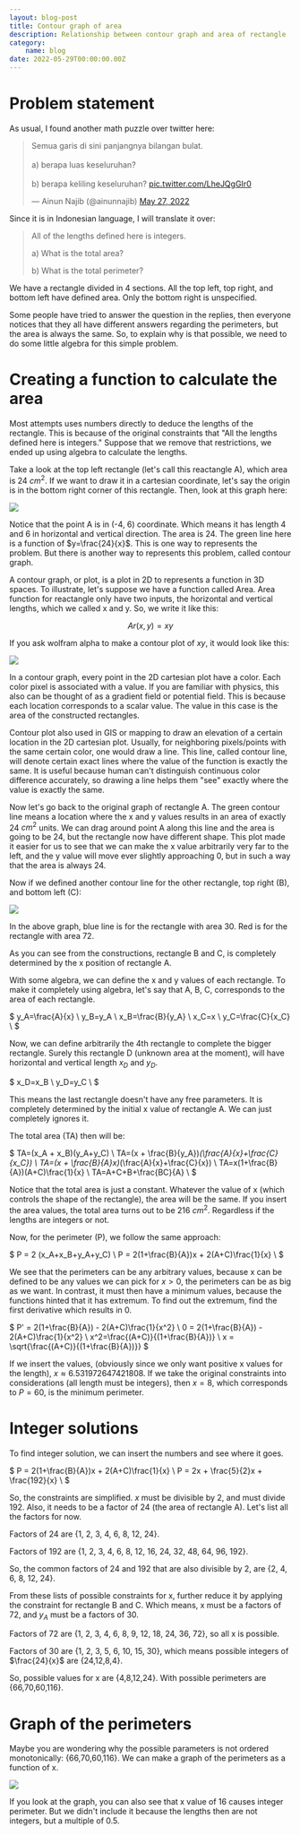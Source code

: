 ```yaml
---
layout: blog-post
title: Contour graph of area
description: Relationship between contour graph and area of rectangle
category:
    name: blog
date: 2022-05-29T00:00:00.00Z
---
```


# Problem statement

As usual, I found another math puzzle over twitter here:

<blockquote className="twitter-tweet">
    <p lang="in" dir="ltr">
        Semua garis di sini panjangnya bilangan bulat.
        <br/><br/>
        a) berapa luas keseluruhan?<br/><br/>
        b) berapa keliling keseluruhan? 
        <a href="https://t.co/LheJQgGIr0">pic.twitter.com/LheJQgGIr0</a>
    </p>
    &mdash; Ainun Najib (@ainunnajib) 
    <a href="https://twitter.com/ainunnajib/status/1530118002233921536?ref_src=twsrc%5Etfw">May 27, 2022</a>
</blockquote> 
<script async src="https://platform.twitter.com/widgets.js" charset="utf-8"></script>

Since it is in Indonesian language, I will translate it over:

> All of the lengths defined here is integers.
> 
> a) What is the total area?
> 
> b) What is the total perimeter?

We have a rectangle divided in 4 sections. All the top left, top right, and bottom left have defined area. Only the bottom right is unspecified.

Some people have tried to answer the question in the replies, then everyone notices that they all have different answers regarding the perimeters, but the area is always the same.
So, to explain why is that possible, we need to do some little algebra for this simple problem.

# Creating a function to calculate the area

Most attempts uses numbers directly to deduce the lengths of the rectangle. This is because of the original constraints that "All the lengths defined here is integers."
Suppose that we remove that restrictions, we ended up using algebra to calculate the lengths.

Take a look at the top left rectangle (let's call this reactangle A), which area is 24 $cm^2$. If we want to draw it in a cartesian coordinate, let's say the origin is in the bottom right corner of this rectangle.
Then, look at this graph here:

![](P1.png)

Notice that the point A is in (-4, 6) coordinate. Which means it has length 4 and 6 in horizontal and vertical direction. The area is 24. 
The green line here is a function of $y=\frac{24}{x}$. This is one way to represents the problem. But there is another way to represents this problem, called contour graph.

A contour graph, or plot, is a plot in 2D to represents a function in 3D spaces. To illustrate, let's suppose we have a function called Area.
Area function for reactangle only have two inputs, the horizontal and vertical lengths, which we called x and y. So, we write it like this:

$$
Ar(x,y) = xy
$$

If you ask wolfram alpha to make a contour plot of $xy$, it would look like this:

![](P2.png)

In a contour graph, every point in the 2D cartesian plot have a color. Each color pixel is associated with a value. If you are familiar with physics, this also can be thought of as a gradient field or potential field.
This is because each location corresponds to a scalar value. The value in this case is the area of the constructed rectangles.

Contour plot also used in GIS or mapping to draw an elevation of a certain location in the 2D cartesian plot. Usually, for neighboring pixels/points with the same certain color, one would draw a line.
This line, called contour line, will denote certain exact lines where the value of the function is exactly the same. It is useful because human can't distinguish continuous color difference accurately, 
so drawing a line helps them "see" exactly where the value is exactly the same.

Now let's go back to the original graph of rectangle A. The green contour line means a location where the x and y values results in an area of exactly 24 $cm^2$ units.
We can drag around point A along this line and the area is going to be 24, but the rectangle now have different shape.
This plot made it easier for us to see that we can make the x value arbitrarily very far to the left, and the y value will move ever slightly approaching 0, but in such a way that the area is always 24.

Now if we defined another contour line for the other rectangle, top right (B), and bottom left (C):

![](P3.png)

In the above graph, blue line is for the rectangle with area 30. Red is for the rectangle with area 72.

As you can see from the constructions, rectangle B and C, is completely determined by the x position of rectangle A.

With some algebra, we can define the x and y values of each rectangle. To make it completely using algebra, let's say that A, B, C, corresponds to the area of each rectangle.

$
y_A=\frac{A}{x} \\
y_B=y_A \\
x_B=\frac{B}{y_A} \\
x_C=x \\
y_C=\frac{C}{x_C} \\
$

Now, we can define arbitrarily the 4th rectangle to complete the bigger rectangle. Surely this rectangle D (unknown area at the moment), will have horizontal and vertical length $x_D$ and $y_D$.

$
x_D=x_B \\
y_D=y_C \\
$

This means the last rectangle doesn't have any free parameters. It is completely determined by the initial x value of rectangle A. We can just completely ignores it.

The total area (TA) then will be:

$
TA=(x_A + x_B)(y_A+y_C) \\
TA=(x + \frac{B}{y_A})*(\frac{A}{x}+\frac{C}{x_C}) \\
TA=(x + \frac{B}{A}x)*(\frac{A}{x}+\frac{C}{x}) \\
TA=x(1+\frac{B}{A})(A+C)\frac{1}{x} \\
TA=A+C+B+\frac{BC}{A} \\
$

Notice that the total area is just a constant. Whatever the value of x (which controls the shape of the rectangle), the area will be the same.
If you insert the area values, the total area turns out to be 216 $cm^2$. Regardless if the lengths are integers or not.

Now, for the perimeter (P), we follow the same approach:

$
P = 2 (x_A+x_B+y_A+y_C) \\
P = 2(1+\frac{B}{A})x + 2(A+C)\frac{1}{x} \\
$

We see that the perimeters can be any arbitrary values, because x can be defined to be any values we can pick for $x>0$, the perimeters can be as big as we want.
In contrast, it must then have a minimum values, because the functions hinted that it has extremum.
To find out the extremum, find the first derivative which results in 0.

$
P' = 2(1+\frac{B}{A}) - 2(A+C)\frac{1}{x^2} \\
0 = 2(1+\frac{B}{A}) - 2(A+C)\frac{1}{x^2} \\
x^2=\frac{(A+C)}{(1+\frac{B}{A})} \\
x = \sqrt{\frac{(A+C)}{(1+\frac{B}{A})}}
$

If we insert the values, (obviously since we only want positive x values for the length), $x\approx 6.531972647421808$.
If we take the original constraints into considerations (all length must be integers), then $x=8$, which corresponds to $P=60$, is the minimum perimeter.

# Integer solutions

To find integer solution, we can insert the numbers and see where it goes.

$
P = 2(1+\frac{B}{A})x + 2(A+C)\frac{1}{x} \\
P = 2x + \frac{5}{2}x + \frac{192}{x} \\
$

So, the constraints are simplified. $x$ must be divisible by 2, and must divide 192. Also, it needs to be a factor of 24 (the area of rectangle A).
Let's list all the factors for now.

Factors of 24 are {1, 2, 3, 4, 6, 8, 12, 24}.

Factors of 192 are {1, 2, 3, 4, 6, 8, 12, 16, 24, 32, 48, 64, 96, 192}.

So, the common factors of 24 and 192 that are also divisible by 2, are {2, 4, 6, 8, 12, 24}.

From these lists of possible constraints for x, further reduce it by applying the constraint for rectangle B and C.
Which means, x must be a factors of 72, and $y_A$ must be a factors of 30.


Factors of 72 are {1, 2, 3, 4, 6, 8, 9, 12, 18, 24, 36, 72}, so all x is possible.

Factors of 30 are {1, 2, 3, 5, 6, 10, 15, 30}, which means possible integers of $\frac{24}{x}$ are {24,12,8,4}.

So, possible values for x are {4,8,12,24}.
With possible perimeters are {66,70,60,116}.

# Graph of the perimeters

Maybe you are wondering why the possible parameters is not ordered monotonically: {66,70,60,116}.
We can make a graph of the perimeters as a function of x.

![](P4.png)

If you look at the graph, you can also see that x value of 16 causes integer perimeter. But we didn't include it because the lengths then are not integers, but a multiple of 0.5.